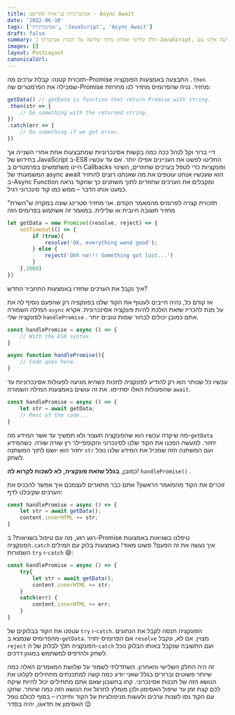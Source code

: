 ```yaml
---
title: אסינכרוניות בג'אווה סקריפט - Async Await
date: '2022-06-10'
tags: ['אסינכרוניות', 'JavaScript', 'Async Await']
draft: false
summary: חלק שלישי ואחרון מתוך שלושה על תכנות אסינכרוני ב-JavaScript, אולי אחד הנושאים הכי חשובים בשפה. החלק השלישי מתמקד בדרך הכי חדישה לטפל בפעולות אסינכרוניות שהגיעה אלינו עם ES8. מאחורי הקלעים רץ אותו Promise מוכר מהמאמר הקודם רק שהפעם הדרך לטפל בו שונה והתחביר פשוט וברור אפילו יותר.
images: []
layout: PostLayout
canonicalUrl:
---
```


תזכורת קטנה: קבלת ערכים מה-Promise התבצעה באמצעות הפונקציה `.then` שמכילה את הפרמטרים שה-Promise מחזיר. נניח שהפרומיס מחזיר לנו מחרוזת:

```JavaScript
getData() // getData is function that return Promise with string.
.then(str => {
    // Do something with the returned string.
})
.catch(err => {
    // Do something if we got error.
})
```

דיי ברור וקל לנהל ככה כמה בקשות אסינכרוניות שמתבצעות אחת אחרי השנייה אך בחידוש של JavaScript ב-ES8 החליטו לפשט את העניינים אפילו יותר. אם עד עכשיו היינו משתמשים בפרמטרים ב Callbacks ופונקציות כדי לטפל בערכים שחוזרים, השינוי המשמעותי של async await הוא שעכשיו אנחנו עוטפים את מה שאנחנו רוצים להחזיר ב-Async Function ומקבלים את הערכים שחוזרים לתוך משתנים כך שהקוד נראה כמעט אותו הדבר – ממש כמו קוד סינכרוני רגיל.

תזכורת קצרה לפרומיס מהמאמר הקודם. אני מחזיר סטרינג שונה במקרה ש"השרת" מחזיר תשובה חיובית או שלילית. במאמר זה אשתמש בפרומיס הזה

```JavaScript
let getData = new Promise((resolve, reject) => {
    setTimeout(() => {
        if (true){
            resolve('Ok, everything wend good');
        } else {
            reject('Ohh no!!! Something got lost...')
        }
    },2000)
})
```

איך נקבל את הערכים שחזרו באמצעות התחביר החדש?

אז קודם כל, נהיה חייבים לעטוף את הקוד שלנו בפונקציה רק שהפעם נוסיף לה את המילה השמורה `async` על מנת להכריז שזאת הולכת להיות פונקציה אסינכרונית. אקרא לפונקציה שלי `handlePromise` . אתם כמובן יכולים לבחור שמות טובים יותר.

```JavaScript
const handlePromise = async () => {
    // With the ES8 syntax.
}

async function handlePromise(){
    // Code goes here.
}
```

עכשיו כל שנותר הוא רק להודיע לפונקציה לחכות כשהיא מגיעה לפעולות אסינכרוניות עד שהפעולות האלו יסתיימו. את זה עושים באמצעות המילה השמורה `await`.

```JavaScript
const handlePromise = async () => {
    let str = await getData;
    // Rest of the code...
}
```

מה שיקרה עכשיו הוא שהפונקציה תעצור ולא תמשיך עד אשר המידע מה-`getData` יחזור. למעשה הפכנו את הקוד שלנו לסינכרוני והקומפיילר רץ שורה שורה. כשהמידע יחזור הוא יושם לתוך המשתנה `str` ועם המשתנה הזה שמכיל את המידע שלנו נוכל לשחק.

כמובן, **בגלל שזאת פונקציה, לא לשכוח לקרוא לה**! `handlePromise()` .

זוכרים את הקוד מהמאמר הראשון? אתם כבר מתארים לעצמכם איך אפשר להכניס את הערכים שקיבלנו לדף:

```JavaScript
const handlePromise = async () => {
    let str = await getData();
    content.innerHTML += str;
}
```

רגע רגע, מה עם טיפול בשגיאות? ב-Promise טיפלנו בשגיאות באמצעות הפונקציה`.catch` איך נעשה את זה הפעם? פשוט מאוד! באמצעות בלוק עם המילים השמורות `try` ו-`catch` 😄:

```JavaScript
const handlePromise = async () => {
    try{
        let str = await getData();
        content.innerHTML += str;
    }
    catch(err) {
        content.innerHTML += err;
    }
}
```

עטפנו את הקוד בבלוקים של `try` ו-`catch`. הפונקציה תנסה לקבל את הנתונים מהפרומיס שנמצא ב-`getData`. אם הפרומיס יחזיר `resolve` מצוין. אם לא, ונקבל `reject` הפונקציה תלך לבלוק של ה-`catch` ועם התשובה שנקבל באותו הבלוק נוכל לשחק ולהדפיס למשתמש במגוון דרכים.

זה היה החלק השלישי והאחרון. השתדלתי לשמור על שלושת המאמרים האלה כמה שיותר פשוטים וברורים בגלל שאני יודע כמה קשה למתכנתים מתחילים לקלוט את הנושא הזה של תכנות אסינכרוני. קחו בחשבון שאם אתם מתחילים יכול להיות שיקח לכם קצת זמן עד שיפול האסימון ולכן מומלץ לתרגל את הנושא הזה כמה שיותר. שחקו עם הקוד נסו לשנות ערכים ולעשות מניפולציות על הקוד ותיזכרו – בסוף לכולם נופל האסימון אז תדאגו, יהיה בסדר 😉
